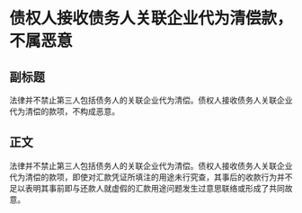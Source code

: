 # 债权人接收债务人关联企业代为清偿款，不属恶意
## 副标题
法律并不禁止第三人包括债务人的关联企业代为清偿。债权人接收债务人关联企业代为清偿的款项，不构成恶意。
## 正文
法律并不禁止第三人包括债务人的关联企业代为清偿。债权人接收债务人关联企业代为清偿的款项，即使对汇款凭证所填注的用途未行究查，其事后的收款行为并不足以表明其事前即与还款人就虚假的汇款用途问题发生过意思联络或形成了共同故意。